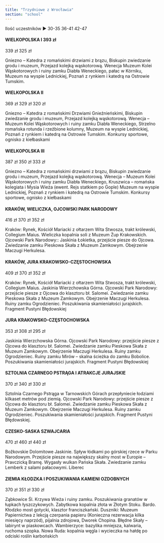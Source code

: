 ```yaml
---
title: "Trzydniowe z Wrocławia"
section: "school"
---
```


Ilość uczestników ►	30-35	36-41	42-47

#### WIELKOPOLSKA I	393 zł

339 zł	325 zł

Gniezno – Katedra z romańskimi drzwiami z brązu, Biskupin zwiedzanie grodu i muzeum, Przejazd kolejką wąskotorową. Wenecja Muzeum Kolei Wąskotorowych i ruiny zamku Diabła Weneckiego, pałac w Kórniku, Muzeum na wyspie Lednickiej, Poznań z rynkiem i katedrą na Ostrowie Tumskim.

#### WIELKOPOLSKA II

369 zł	329 zł	320 zł

Gniezno – Katedra z romańskimi Drzwiami Gnieźnieńskimi, Biskupin zwiedzanie grodu i muzeum, Przejazd kolejką wąskotorową. Wenecja – Muzeum Kolei Wąskotorowych i ruiny zamku Diabła Weneckiego, Strzelno romańska rotunda i rzeźbione kolumny, Muzeum na wyspie Lednickiej, Poznań z rynkiem i katedrą na Ostrowie Tumskim. Konkursy sportowe, ognisko z kiełbaskami
 	 	 
#### WIELKOPOLSKA III

387 zł	350 zł	333 zł

Gniezno – Katedra z romańskimi drzwiami z brązu, Biskupin zwiedzanie grodu i muzeum, Przejazd kolejką wąskotorową. Wenecja – Muzeum Kolei Wąskotorowych i ruiny zamku Diabła Weneckiego, Kruszwica – romańska kolegiata i Mysia Wieża (ewent. Rejs statkiem po Gople) Muzeum na wyspie Lednickiej, Poznań z rynkiem i katedrą na Ostrowie Tumskim. Konkursy sportowe, ognisko z kiełbaskami

#### KRAKÓW, WIELICZKA, OJCOWSKI PARK NARODOWY

416 zł	370 zł	352 zł

Kraków: Rynek, Kościół Mariacki z ołtarzem Wita Stwosza, trakt królewski, Collegium Maius. Wieliczka kopalnia soli z Muzeum Żup Krakowskich. Ojcowski Park Narodowy:: Jaskinia Łokietka, przejście piesze do Ojcowa. Zwiedzanie zamku Pieskowa Skała z Muzeum Zamkowym. Obejrzenie Maczugi Herkulesa.
	 	 
#### KRAKÓW, JURA KRAKOWSKO-CZĘSTOCHOWSKA

409 zł	370 zł	352 zł

Kraków: Rynek, Kościół Mariacki z ołtarzem Wita Stwosza, trakt królewski, Collegium Maius. Jaskinia Wierzchowska Górna. Ojcowski Park Narodowy: przejście piesze z Ojcowa do klasztoru bł. Salomei. Zwiedzanie zamku Pieskowa Skała z Muzeum Zamkowym. Obejrzenie Maczugi Herkulesa. Ruiny zamku Ogrodzieniec. Poszukiwania skamieniałości jurajskich. Fragment Pustyni Błędowskiej

#### JURA KRAKOWSKO-CZĘSTOCHOWSKA

353 zł	308 zł	295 zł

Jaskinia Wierzchowska Górna. Ojcowski Park Narodowy: przejście piesze z Ojcowa do klasztoru bł. Salomei. Zwiedzanie zamku Pieskowa Skała z Muzeum Zamkowym. Obejrzenie Maczugi Herkulesa. Ruiny zamku Ogrodzieniec. Ruiny zamku Mirów – skalna ścieżka do zamku Bobolice. Poszukiwania skamieniałości jurajskich. Fragment Pustyni Błędowskiej

#### SZTOLNIA CZARNEGO PSTRĄGA I ATRAKCJE JURAJSKIE

370 zł	340 zł	330 zł

Sztolnia Czarnego Pstrąga w Tarnowskich Górach przepłyniecie łodziami kilkaset metrów pod ziemią. Ojcowski Park Narodowy: przejście piesze z Ojcowa do klasztoru bł. Salomei. Zwiedzanie zamku Pieskowa Skała z Muzeum Zamkowym. Obejrzenie Maczugi Herkulesa. Ruiny zamku Ogrodzieniec. Poszukiwania skamieniałości jurajskich. Fragment Pustyni Błędowskiej.
 	 	 
#### CZESKO-SASKA SZWAJCARIA

470 zł	460 zł	440 zł

Božkovskie Dolomitowe Jaskinie. Spływ łódkami po górskiej rzece w Parku Narodowym. Przejście piesze na największy skalny most w Europie – Pravczicką Bramę. Wygasły wulkan Pańska Skała. Zwiedzanie zamku Lemberk z salami pałacowymi. Liberec

#### ZIEMIA KŁODZKA I POSZUKIWANIA KAMIENI OZDOBNYCH

370 zł	351 zł	330 zł

Ząbkowice Śl. Krzywa Wieża i ruiny zamku. Poszukiwania granatów w łupkach łyszczykowych. Zabytkowa kopalnia złota w Złotym Stoku. Bardo. Kłodzko most gotycki, klasztor franciszkański. Duszniki: Muzeum Papiernictwa z lekcją czerpania papieru (Konieczna rezerwacja kilka miesięcy naprzód), pijalnia zdrojowa, Dworek Chopina. Błędne Skały – labirynt w piaskowcach. Wambierzyce: bazylika mniejsza, kalwaria, ruchoma szopka. Nowa Ruda: kopalnia węgla i wycieczka na hałdę po odciski roślin karbońskich
